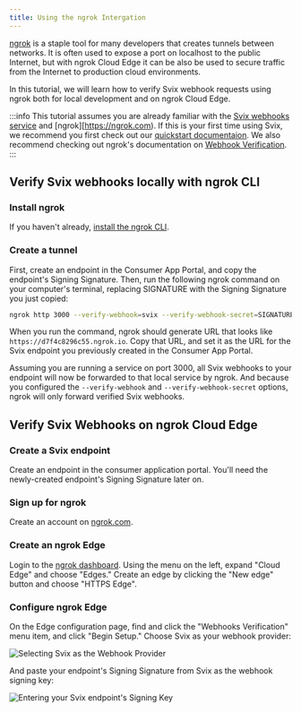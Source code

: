 ```yaml
---
title: Using the ngrok Intergation
---
```


[ngrok](https://ngrok.com) is a staple tool for many developers that creates tunnels between networks. It is often used to expose a port on localhost to the public Internet, but with ngrok Cloud Edge it can be also be used to secure traffic from the Internet to production cloud environments.

In this tutorial, we will learn how to verify Svix webhook requests using ngrok both for local development and on ngrok Cloud Edge.

:::info
This tutorial assumes you are already familiar with the [Svix webhooks service](https://www.svix.com) and [ngrok][https://ngrok.com). If this is your first time using Svix,
we recommend you first check out our [quickstart documentaion](https://docs.svix.com/overview). We also recommend checking out ngrok's documentation on [Webhook Verification](https://ngrok.com/docs/cloud-edge/modules/webhook).
:::

## Verify Svix webhooks locally with ngrok CLI

### Install ngrok
If you haven't already, [install the ngrok CLI](https://ngrok.com/download).

### Create a tunnel

First, create an endpoint in the Consumer App Portal, and copy the endpoint's Signing Signature. Then, run the following ngrok command on your computer's terminal, replacing SIGNATURE with the Signing Signature you just copied:

```sh
ngrok http 3000 --verify-webhook=svix --verify-webhook-secret=SIGNATURE
```

When you run the command, ngrok should generate URL that looks like `https://d7f4c8296c55.ngrok.io`. Copy that URL, and set it as the URL for the Svix endpoint you previously created in the Consumer App Portal.

Assuming you are running a service on port 3000, all Svix webhooks to your endpoint will now be forwarded to that local service by ngrok. And because you configured the `--verify-webhook` and `--verify-webhook-secret` options, ngrok will only forward verified Svix webhooks.

## Verify Svix Webhooks on ngrok Cloud Edge

### Create a Svix endpoint

Create an endpoint in the consumer application portal. You'll need the newly-created endpoint's Signing Signature later on.

### Sign up for ngrok

Create an account on [ngrok.com](https://ngrok.com).

### Create an ngrok Edge

Login to the [ngrok dashboard](https://dashboard.ngrok.com). Using the menu on the left, expand "Cloud Edge" and choose "Edges." Create an edge by clicking the "New edge" button and choose "HTTPS Edge".

### Configure ngrok Edge

On the Edge configuration page, find and click the "Webhooks Verification" menu item, and click "Begin Setup." Choose Svix as your webhook provider:

![Selecting Svix as the Webhook Provider](../img/ngrok-webhook-provider.png)

And paste your endpoint's Signing Signature from Svix as the webhook signing key:

![Entering your Svix endpoint's Signing Key](../img/ngrok-signing-key.png)
